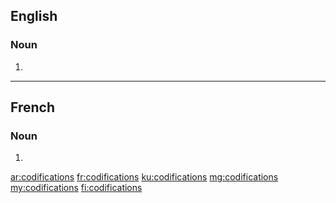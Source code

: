 ==English==

===Noun===
{{head|en|noun plural form}}

# {{plural of|codification|lang=en}}

----

==French==

===Noun===
{{head|fr|noun plural form|g=f}}

# {{plural of|codification|lang=fr}}

[[ar:codifications]]
[[fr:codifications]]
[[ku:codifications]]
[[mg:codifications]]
[[my:codifications]]
[[fi:codifications]]